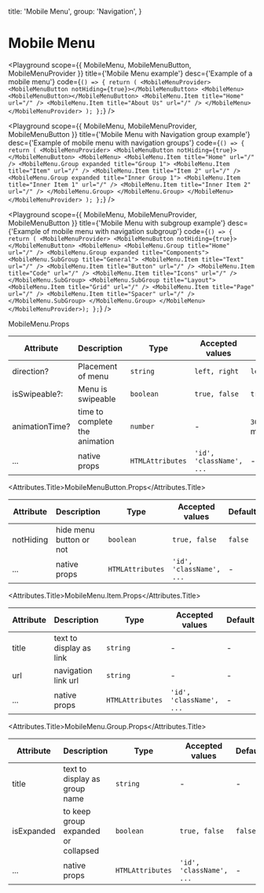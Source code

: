 
  title: 'Mobile Menu',
  group: 'Navigation',
}

# Mobile Menu

<Playground
  scope={{ MobileMenu, MobileMenuButton, MobileMenuProvider }}
  title={'Mobile Menu example'}
  desc={'Example of a mobile menu'}
  code={`
  () => {
     return (
    <MobileMenuProvider>
      <MobileMenuButton notHiding={true}></MobileMenuButton>
      <MobileMenu>
        <MobileMenuButton></MobileMenuButton>
        <MobileMenu.Item title="Home" url="/" />
        <MobileMenu.Item title="About Us" url="/" />
      </MobileMenu>
    </MobileMenuProvider>
    );
  };
  `}
/>

<Playground
  scope={{ MobileMenu, MobileMenuProvider, MobileMenuButton }}
  title={'Mobile Menu with Navigation group example'}
  desc={'Example of mobile menu with navigation groups'}
  code={`
    () => {
     return (
        <MobileMenuProvider>
          <MobileMenuButton notHiding={true}></MobileMenuButton>
            <MobileMenu>
              <MobileMenu.Item title="Home" url="/" />
              <MobileMenu.Group expanded title="Group 1">
                <MobileMenu.Item title="Item" url="/" />
                <MobileMenu.Item title="Item 2" url="/" />
                <MobileMenu.Group expanded title="Inner Group 1">
                  <MobileMenu.Item title="Inner Item 1" url="/" />
                  <MobileMenu.Item title="Inner Item 2" url="/" />
                </MobileMenu.Group>
              </MobileMenu.Group>
          </MobileMenu>
        </MobileMenuProvider>
   );
    };
  `}
/>

<Playground
  scope={{ MobileMenu, MobileMenuProvider, MobileMenuButton }}
  title={'Mobile Menu with subgroup example'}
  desc={'Example of mobile menu with navigation subgroup'}
  code={`
    () => {
     return (
     <MobileMenuProvider>
        <MobileMenuButton notHiding={true}></MobileMenuButton>
        <MobileMenu>
          <MobileMenu.Group title="Home" url="/" />
          <MobileMenu.Group expanded title="Components">
            <MobileMenu.SubGroup title="General">
              <MobileMenu.Item title="Text" url="/" />
              <MobileMenu.Item title="Button" url="/" />
              <MobileMenu.Item title="Code" url="/" />
              <MobileMenu.Item title="Icons" url="/" />
            </MobileMenu.SubGroup>
            <MobileMenu.SubGroup title="Layout">
              <MobileMenu.Item title="Grid" url="/" />
              <MobileMenu.Item title="Page" url="/" />
              <MobileMenu.Item title="Spacer" url="/" />
            </MobileMenu.SubGroup>
          </MobileMenu.Group>
      </MobileMenu>
     </MobileMenuProvider>);
    };
  `}
/>

<Attributes edit="/pages/components/mobile-menu.mdx">
<Attributes.Title>MobileMenu.Props</Attributes.Title>

| Attribute      | Description                    | Type             | Accepted values          | Default                 |
| -------------- | ------------------------------ | ---------------- | ------------------------ | ----------------------- |
| direction?     | Placement of menu              | `string`         | `left, right`            | `left`                  |
| isSwipeable?:  | Menu is swipeable              | `boolean`        | `true, false`            | `true`                  |
| animationTime? | time to complete the animation | `number`         | -                        | `300` (in milliseconds) |
| ...            | native props                   | `HTMLAttributes` | `'id', 'className', ...` | -                       |

<Attributes.Title>MobileMenuButton.Props</Attributes.Title>

| Attribute | Description             | Type             | Accepted values          | Default |
| --------- | ----------------------- | ---------------- | ------------------------ | ------- |
| notHiding | hide menu button or not | `boolean`        | `true, false`            | `false` |
| ...       | native props            | `HTMLAttributes` | `'id', 'className', ...` | -       |

<Attributes.Title>MobileMenu.Item.Props</Attributes.Title>

| Attribute | Description             | Type             | Accepted values          | Default |
| --------- | ----------------------- | ---------------- | ------------------------ | ------- |
| title     | text to display as link | `string`         | -                        | -       |
| url       | navigation link url     | `string`         | -                        | -       |
| ...       | native props            | `HTMLAttributes` | `'id', 'className', ...` | -       |

<Attributes.Title>MobileMenu.Group.Props</Attributes.Title>

| Attribute  | Description                         | Type             | Accepted values          | Default |
| ---------- | ----------------------------------- | ---------------- | ------------------------ | ------- |
| title      | text to display as group name       | `string`         | -                        | -       |
| isExpanded | to keep group expanded or collapsed | `boolean`        | `true, false`            | `false` |
| ...        | native props                        | `HTMLAttributes` | `'id', 'className', ...` | -       |

</Attributes>
